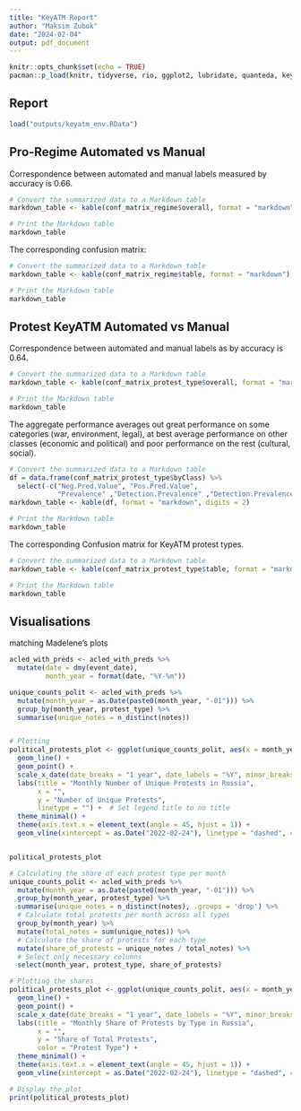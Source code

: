 ```yaml
---
title: "KeyATM Report"
author: "Maksim Zubok"
date: "2024-02-04"
output: pdf_document
---
```


```r
knitr::opts_chunk$set(echo = TRUE)
pacman::p_load(knitr, tidyverse, rio, ggplot2, lubridate, quanteda, keyATM, readxl, caret)

```

## Report


```r
load("outputs/keyatm_env.RData")

```

## Pro-Regime Automated vs Manual

Correspondence between automated and manual labels measured by accuracy is 0.66.


```r
# Convert the summarized data to a Markdown table
markdown_table <- kable(conf_matrix_regime$overall, format = "markdown", digits = 2)

# Print the Markdown table
markdown_table
```

The corresponding confusion matrix: 

```r
# Convert the summarized data to a Markdown table
markdown_table <- kable(conf_matrix_regime$table, format = "markdown")

# Print the Markdown table
markdown_table
```


## Protest KeyATM Automated vs Manual

Correspondence between automated and manual labels as by accuracy is 0.64.


```r
# Convert the summarized data to a Markdown table
markdown_table <- kable(conf_matrix_protest_type$overall, format = "markdown", digits = 2)

# Print the Markdown table
markdown_table
```


The aggregate performance averages out great performance on some categories (war, environment, legal), at best average performance on other classes (economic and political) and poor performance on the rest (cultural, social). 

```r
# Convert the summarized data to a Markdown table
df = data.frame(conf_matrix_protest_type$byClass) %>% 
  select(-c("Neg.Pred.Value", "Pos.Pred.Value", 
            "Prevalence" ,"Detection.Prevalence" ,"Detection.Prevalence"))
markdown_table <- kable(df, format = "markdown", digits = 2)

# Print the Markdown table
markdown_table
```


The corresponding Confusion matrix for KeyATM protest types. 

```r
# Convert the summarized data to a Markdown table
markdown_table <- kable(conf_matrix_protest_type$table, format = "markdown")

# Print the Markdown table
markdown_table
```


## Visualisations 

matching Madelene's plots 

```r
acled_with_preds <- acled_with_preds %>% 
  mutate(date = dmy(event_date),
         month_year = format(date, "%Y-%m"))
```



```r
unique_counts_polit <- acled_with_preds %>%
  mutate(month_year = as.Date(paste0(month_year, "-01"))) %>%
  group_by(month_year, protest_type) %>%
  summarise(unique_notes = n_distinct(notes))


# Plotting
political_protests_plot <- ggplot(unique_counts_polit, aes(x = month_year, y = unique_notes, color = protest_type)) +
  geom_line() +
  geom_point() +
  scale_x_date(date_breaks = "1 year", date_labels = "%Y", minor_breaks = "1 month") +
  labs(title = "Monthly Number of Unique Protests in Russia",
       x = "",
       y = "Number of Unique Protests",
       linetype = "") +  # Set legend title to no title
  theme_minimal() +
  theme(axis.text.x = element_text(angle = 45, hjust = 1)) +
  geom_vline(xintercept = as.Date("2022-02-24"), linetype = "dashed", color = "red")


political_protests_plot
```

```r
# Calculating the share of each protest type per month
unique_counts_polit <- acled_with_preds %>%
  mutate(month_year = as.Date(paste0(month_year, "-01"))) %>%
  group_by(month_year, protest_type) %>%
  summarise(unique_notes = n_distinct(notes), .groups = 'drop') %>%
  # Calculate total protests per month across all types
  group_by(month_year) %>%
  mutate(total_notes = sum(unique_notes)) %>%
  # Calculate the share of protests for each type
  mutate(share_of_protests = unique_notes / total_notes) %>%
  # Select only necessary columns
  select(month_year, protest_type, share_of_protests)

# Plotting the shares
political_protests_plot <- ggplot(unique_counts_polit, aes(x = month_year, y = share_of_protests, color = protest_type)) +
  geom_line() +
  geom_point() +
  scale_x_date(date_breaks = "1 year", date_labels = "%Y", minor_breaks = "1 month") +
  labs(title = "Monthly Share of Protests by Type in Russia",
       x = "",
       y = "Share of Total Protests",
       color = "Protest Type") +
  theme_minimal() +
  theme(axis.text.x = element_text(angle = 45, hjust = 1)) +
  geom_vline(xintercept = as.Date("2022-02-24"), linetype = "dashed", color = "red")

# Display the plot
print(political_protests_plot)
```

